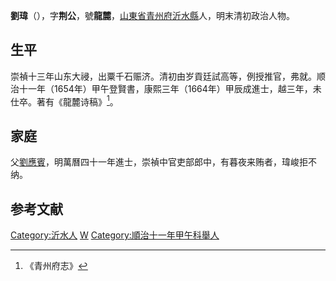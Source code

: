 {{Otheruses|other=名为刘玮的其他人物|刘玮}}

'''劉瑋'''（{{bd|？||？|catIdx=}}），字'''荆公'''，號'''龍麓'''，[[山東省|山東省]][[青州府|青州府]][[沂水縣|沂水縣]]人，明末清初政治人物。

== 生平 ==
崇禎十三年山东大祲，出粟千石赈济。清初由岁貢廷試高等，例授推官，弗就。顺治十一年（1654年）甲午登賢書，康熙三年（1664年）甲辰成進士，越三年，未仕卒。著有《龍麓诗稿》<ref>《青州府志》</ref>。

== 家庭 ==
父[[劉應賓|劉應賓]]，明萬曆四十一年進士，崇禎中官吏部郎中，有暮夜来贿者，瑋峻拒不纳。

== 参考文献 ==
{{reflist}}

{{康熙三年甲辰科殿試金榜}}

{{Authority control}}
{{DEFAULTSORT:Liu刘}}
[[Category:沂水人|Category:沂水人]]
[[Category:刘姓|W]]
[[Category:順治十一年甲午科舉人|Category:順治十一年甲午科舉人]]

{{清朝官员小作品}}